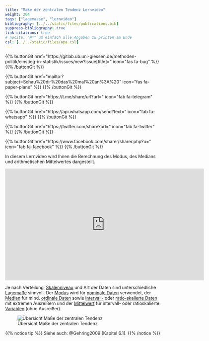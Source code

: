 ```yaml
---
title: "Maße der zentralen Tendenz Lernvideo"
weight: 204
tags: ["lagemasse", "lernvideo"]
bibliography: [../../static/files/publications.bib]
suppress-bibliography: true
link-citations: true
# nocite: "@*" um einfach alle Angaben zu printen am Ende
csl: [../../static/files/apa.csl]
---
```


{{% buttonGit href=\"https\:\/\/gitlab.ub.uni-giessen.de\/methoden-politik\/einstieg-in-statistik\/issues\/new?issue[title]=\" icon=\"fas fa-bug\" %}} {{% /buttonGit %}} 

{{% buttonGit href=\"mailto\:?subject=Schau\%20dir\%20das\%20mal\%20an\%3A\%20\" icon=\"fas fa-paper-plane\" %}} {{% /buttonGit %}}

{{% buttonGit href=\"https\:\/\/t.me\/share\/url?url=\" icon=\"fab fa-telegram\" %}} {{% /buttonGit %}}

{{% buttonGit href=\"https\:\/\/api.whatsapp.com\/send?text=\" icon=\"fab fa-whatsapp\" %}} {{% /buttonGit %}}

{{% buttonGit href=\"https\:\/\/twitter.com\/share?url=\" icon=\"fab fa-twitter\" %}} {{% /buttonGit %}}

{{% buttonGit href=\"https\:\/\/www.facebook.com\/sharer\/sharer.php?u=\" icon=\"fab fa-facebook\" %}} {{% /buttonGit %}}

In diesem Lernvideo wird Ihnen die Berechnung des Modus, des Medians und arithmetischen Mittelwertes dargestellt.

<center>
<div class="embed-container">
<iframe src="https://player.vimeo.com/video/506075882?quality=720p&dnt=1" width="640" height="360" frameborder="0" allow="autoplay; fullscreen; picture-in-picture" allowfullscreen referrerpolicy="noreferrer"></iframe>
</div>
</center>

Je nach Verteilung, [Skalenniveau](../../glossar/skalenniveau/index.html) und Art der Daten sind unterschiedliche [Lagemaße](../../glossar/lagemasse/index.html) sinnvoll. Der [Modus](../../glossar/modus/index.html) wird für [nominale Daten](../../glossar/nominalskala/index.html) verwendet, der [Median](../../glossar/median/index.html) für mind. [ordinale Daten](../glossar/Ordinal-Skala.html) sowie [intervall-](../../glossar/intervallskala/index.html) oder [ratio-skalierte Daten](../../glossar/ratioskala/index.html) mit extremen Ausreißern und der [Mittelwert](../../glossar/mittelwert/index.html) für intervall- oder ratioskalierte [Variablen](../../glossar/variable/index.html) (ohne Ausreißer).

![Übersicht Maße der zentralen Tendenz](../images/zentrale-masse.png)

{{% notice tip %}}
Siehe auch: @Gehring2009 [Kapitel 6.1].
{{% /notice %}}
